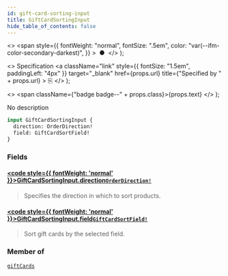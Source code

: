 ```yaml
---
id: gift-card-sorting-input
title: GiftCardSortingInput
hide_table_of_contents: false
---
```


  <>
    <span
      style={{
        fontWeight: "normal",
        fontSize: ".5em",
        color: "var(--ifm-color-secondary-darkest)",
      }}
    >
      &nbsp;●&nbsp;
    </span>
  </>
);

  <>
    Specification
    <a
      className="link"
      style={{ fontSize: "1.5em", paddingLeft: "4px" }}
      target="\_blank"
      href={props.url}
      title={"Specified by " + props.url}
    >
      ⎘
    </a>
  </>
);

  <>
    <span className={"badge badge--" + props.class}>{props.text}</span>
  </>
);

No description

```graphql
input GiftCardSortingInput {
  direction: OrderDirection!
  field: GiftCardSortField!
}
```

### Fields

#### [<code style={{ fontWeight: 'normal' }}>GiftCardSortingInput.<b>direction</b></code>](#)<Bullet />[`OrderDirection!`](../../api-reference/enums/order-direction) <Badge class="secondary" text="non-null"/> <Badge class="secondary" text="enum"/>

> Specifies the direction in which to sort products.

#### [<code style={{ fontWeight: 'normal' }}>GiftCardSortingInput.<b>field</b></code>](#)<Bullet />[`GiftCardSortField!`](../../api-reference/enums/gift-card-sort-field) <Badge class="secondary" text="non-null"/> <Badge class="secondary" text="enum"/>

> Sort gift cards by the selected field.

### Member of

[`giftCards`](../../api-reference/queries/gift-cards) <Badge class="secondary" text="query"/>

